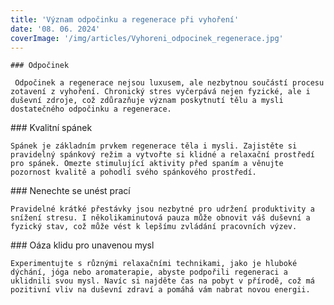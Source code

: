 ```yaml
---
title: 'Význam odpočinku a regenerace při vyhoření'
date: '08. 06. 2024'
coverImage: '/img/articles/Vyhoreni_odpocinek_regenerace.jpg'
---
```


<div className="main__post--content">
  <div>
   
    ### Odpočinek

     Odpočinek a regenerace nejsou luxusem, ale nezbytnou součástí procesu zotavení z vyhoření. Chronický stres vyčerpává nejen fyzické, ale i duševní zdroje, což zdůrazňuje význam poskytnutí tělu a mysli dostatečného odpočinku a regenerace.

  </div>
  <div>
    ### Kvalitní spánek

    Spánek je základním prvkem regenerace těla i mysli. Zajistěte si pravidelný spánkový režim a vytvořte si klidné a relaxační prostředí pro spánek. Omezte stimulující aktivity před spaním a věnujte pozornost kvalitě a pohodlí svého spánkového prostředí.

  </div>
  <div>
    ### Nenechte se unést prací

    Pravidelné krátké přestávky jsou nezbytné pro udržení produktivity a snížení stresu. I několikaminutová pauza může obnovit váš duševní a fyzický stav, což může vést k lepšímu zvládání pracovních výzev.

  </div>
  <div>
    ### Oáza klidu pro unavenou mysl

    Experimentujte s různými relaxačními technikami, jako je hluboké dýchání, jóga nebo aromaterapie, abyste podpořili regeneraci a uklidnili svou mysl. Navíc si najděte čas na pobyt v přírodě, což má pozitivní vliv na duševní zdraví a pomáhá vám nabrat novou energii.

  </div>

</div>
